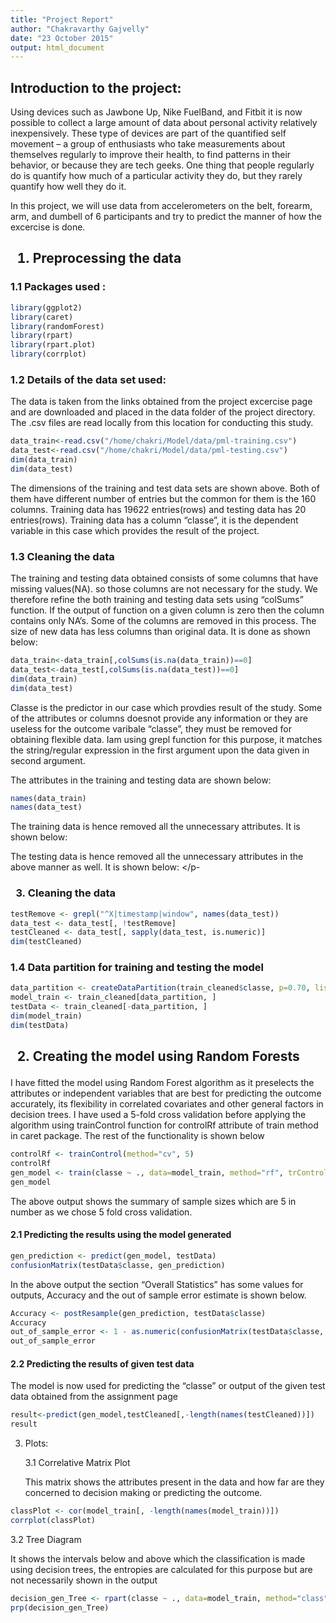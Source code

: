 ```yaml
---
title: "Project Report"
author: "Chakravarthy Gajvelly"
date: "23 October 2015"
output: html_document
---
```


<h2> Introduction to the project:</h2>
<p>Using devices such as Jawbone Up, Nike FuelBand, and Fitbit it is now possible to collect a large amount of data about personal activity relatively inexpensively. These type of devices are part of the quantified self movement – a group of enthusiasts who take measurements about themselves regularly to improve their health, to find patterns in their behavior, or because they are tech geeks. One thing that people regularly do is quantify how much of a particular activity they do, but they rarely quantify how well they do it.
</p>
<p>
In this project, we will use data from accelerometers on the belt, forearm, arm, and dumbell of 6 participants and try to predict the manner of how the excercise is done.</p>
<h2>1. Preprocessing the data</h2>
<h3>1.1 Packages used : </h3>
```r
library(ggplot2)
library(caret)
library(randomForest)
library(rpart)
library(rpart.plot)
library(corrplot) 
```
<h3>1.2 Details of the data set used:</h3>
<p>The data is taken from the links obtained from the project excercise page and are downloaded and placed in the data folder of the project directory. The .csv files are read locally from this location for conducting this study.</p>
```r
data_train<-read.csv("/home/chakri/Model/data/pml-training.csv")
data_test<-read.csv("/home/chakri/Model/data/pml-testing.csv")
dim(data_train)
dim(data_test)
```
<p> The dimensions of the training and test data sets are shown above. Both of them have different number of entries but the common for them is the 160 columns. Training data has 19622 entries(rows) and testing data has 20 entries(rows). Training data has a column "classe", it is the dependent variable in this case which provides the result of the project.</p>

<h3>1.3 Cleaning the data</h3>
<p> The training and testing data obtained consists of some columns that have missing values(NA). so those columns are not necessary for the study. We therefore refine the both training and testing data sets using "colSums" function. If the output of function on a given column is zero then the column contains only NA's. Some of the columns are removed in this process. The size of new data has less columns than original data. It is done as shown below: </p>
```r
data_train<-data_train[,colSums(is.na(data_train))==0]
data_test<-data_test[,colSums(is.na(data_test))==0]
dim(data_train)
dim(data_test)
```

<p>Classe is the predictor in our case which provdies result of the study. Some of the attributes or columns doesnot provide any information or they are useless for the outcome varibale "classe", they must be removed for obtaining flexible data. Iam using grepl function for this purpose, it matches the string/regular expression in the first argument upon the data given in second argument.</p>

<p> The attributes in the training and testing data are shown below:</p>
```r
names(data_train)
names(data_test)
```
<p>
The training data is hence removed all the unnecessary attributes. It is shown below:
</p
```r
classe <- data_train$classe
trainRemove <- grepl("^X|timestamp|window", names(data_train))
data_train <- data_train[, !trainRemove]
train_cleaned <- data_train[, sapply(data_train, is.numeric)]
train_cleaned$classe <- classe
dim(train_cleaned)
```
<p>
The testing data is hence removed all the unnecessary attributes in the above manner as well. It is shown below:
</p-<h3>3. Cleaning the data</h3>

```r
testRemove <- grepl("^X|timestamp|window", names(data_test))
data_test <- data_test[, !testRemove]
testCleaned <- data_test[, sapply(data_test, is.numeric)]
dim(testCleaned)
```

<h3>1.4 Data partition for training and testing the model</h3>
```r
data_partition <- createDataPartition(train_cleaned$classe, p=0.70, list=F)
model_train <- train_cleaned[data_partition, ]
testData <- train_cleaned[-data_partition, ]
dim(model_train)
dim(testData)
```

<h2> 2. Creating the model using Random Forests </h2>
<p>I have fitted the model using Random Forest algorithm as it preselects the attributes or independent variables that are best for predicting the outcome accurately, its flexibility  in correlated covariates and other general factors in decision trees. I have used a 5-fold cross validation before applying the algorithm using trainControl function for controlRf attribute of train method in caret package. The rest of the functionality is shown below </p>
```r
controlRf <- trainControl(method="cv", 5)
controlRf
gen_model <- train(classe ~ ., data=model_train, method="rf", trControl=controlRf, ntree=100)
gen_model
```
<p> The above output shows the summary of sample sizes which are 5 in number as we chose 5 fold cross validation.</p>
<h4>2.1 Predicting the results using the model generated</h4>
```r
gen_prediction <- predict(gen_model, testData)
confusionMatrix(testData$classe, gen_prediction)
```
<p> In the above output the section "Overall Statistics" has some values for outputs, Accuracy and the out of sample error estimate is shown below.
</p>
```r
Accuracy <- postResample(gen_prediction, testData$classe)
Accuracy
out_of_sample_error <- 1 - as.numeric(confusionMatrix(testData$classe, gen_prediction)$overall[1])
out_of_sample_error
```
<h4>2.2 Predicting the results of given test data </h4>
<p> The model is now used for predicting the "classe" or output of the given test data obtained from the assignment page</p>
```r
result<-predict(gen_model,testCleaned[,-length(names(testCleaned))])
result
```
<p>3. Plots:</p>
<p>3.1 Correlative Matrix Plot</p>
<p>This matrix shows the attributes present in the data and how far are they concerned to decision making or predicting the outcome.</p>
```r
classPlot <- cor(model_train[, -length(names(model_train))])
corrplot(classPlot)
```
<p>3.2 Tree Diagram</p>
<p>It shows the intervals below and above which the classification is made using decision trees, the entropies are calculated for this purpose but are not necessarily shown in the output</p>
```r
decision_gen_Tree <- rpart(classe ~ ., data=model_train, method="class")
prp(decision_gen_Tree)
```